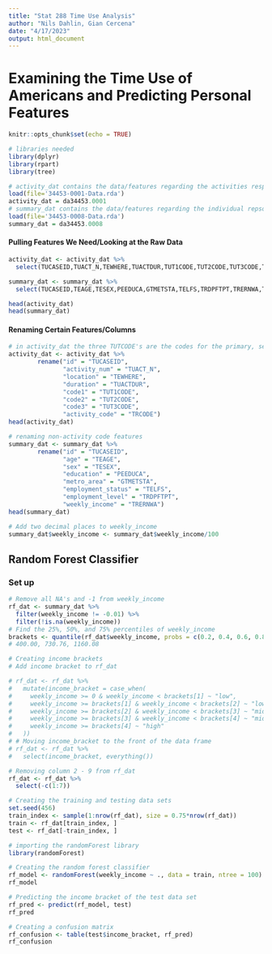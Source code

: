 ```yaml
---
title: "Stat 288 Time Use Analysis"
author: "Nils Dahlin, Gian Cercena"
date: "4/17/2023"
output: html_document
---
```


# Examining the Time Use of Americans and Predicting Personal Features 

```r
knitr::opts_chunk$set(echo = TRUE)

# libraries needed
library(dplyr)
library(rpart)
library(tree)

# activity_dat contains the data/features regarding the activities respondents did throughout the week as well as related variables
load(file='34453-0001-Data.rda')
activity_dat = da34453.0001
# summary_dat contains the data/features regarding the individual repsondents, contains features like: part/full time status, income, job type, family stats, etc.
load(file='34453-0008-Data.rda')
summary_dat = da34453.0008
```

#### Pulling Features We Need/Looking at the Raw Data
```r
activity_dat <- activity_dat %>% 
  select(TUCASEID,TUACT_N,TEWHERE,TUACTDUR,TUT1CODE,TUT2CODE,TUT3CODE,TRCODE)

summary_dat <- summary_dat %>% 
  select(TUCASEID,TEAGE,TESEX,PEEDUCA,GTMETSTA,TELFS,TRDPFTPT,TRERNWA,T010101:T189999)

head(activity_dat)
head(summary_dat)
```

#### Renaming Certain Features/Columns
```r
# in activity_dat the three TUTCODE's are the codes for the primary, secondary, and tertiary activity codes which combined make the 6 digit activity code for each specific activity measured (see here https://www.bls.gov/tus/lexicons/lexiconnoex0321.pdf)
activity_dat <- activity_dat %>% 
        rename("id" = "TUCASEID",
               "activity_num" = "TUACT_N",
               "location" = "TEWHERE",
               "duration" = "TUACTDUR",
               "code1" = "TUT1CODE",
               "code2" = "TUT2CODE",
               "code3" = "TUT3CODE",
               "activity_code" = "TRCODE")
head(activity_dat)

# renaming non-activity code features
summary_dat <- summary_dat %>% 
        rename("id" = "TUCASEID",
               "age" = "TEAGE",
               "sex" = "TESEX",
               "education" = "PEEDUCA",
               "metro_area" = "GTMETSTA",
               "employment_status" = "TELFS",
               "employment_level" = "TRDPFTPT",
               "weekly_income" = "TRERNWA")
head(summary_dat)

# Add two decimal places to weekly_income
summary_dat$weekly_income <- summary_dat$weekly_income/100
```


## Random Forest Classifier
### Set up
```r
# Remove all NA's and -1 from weekly_income
rf_dat <- summary_dat %>% 
  filter(weekly_income != -0.01) %>% 
  filter(!is.na(weekly_income))
# Find the 25%, 50%, and 75% percentiles of weekly_income
brackets <- quantile(rf_dat$weekly_income, probs = c(0.2, 0.4, 0.6, 0.8)) 
# 400.00, 730.76, 1160.08
```


```r
# Creating income brackets
# Add income bracket to rf_dat

# rf_dat <- rf_dat %>% 
#   mutate(income_bracket = case_when(
#     weekly_income >= 0 & weekly_income < brackets[1] ~ "low",
#     weekly_income >= brackets[1] & weekly_income < brackets[2] ~ "low-mid",
#     weekly_income >= brackets[2] & weekly_income < brackets[3] ~ "mid",
#     weekly_income >= brackets[3] & weekly_income < brackets[4] ~ "mid-high",
#     weekly_income >= brackets[4] ~ "high"
#   ))
# # Moving income_bracket to the front of the data frame
# rf_dat <- rf_dat %>% 
#   select(income_bracket, everything())
```

```r
# Removing column 2 - 9 from rf_dat
rf_dat <- rf_dat %>% 
  select(-c(1:7))

# Creating the training and testing data sets
set.seed(456)
train_index <- sample(1:nrow(rf_dat), size = 0.75*nrow(rf_dat))
train <- rf_dat[train_index, ]
test <- rf_dat[-train_index, ]
```

```r
# importing the randomForest library
library(randomForest)
```

```r
# Creating the random forest classifier
rf_model <- randomForest(weekly_income ~ ., data = train, ntree = 100)
rf_model
```

```r
# Predicting the income bracket of the test data set
rf_pred <- predict(rf_model, test)
rf_pred
```

```r
# Creating a confusion matrix
rf_confusion <- table(test$income_bracket, rf_pred)
rf_confusion
```

```r

```

